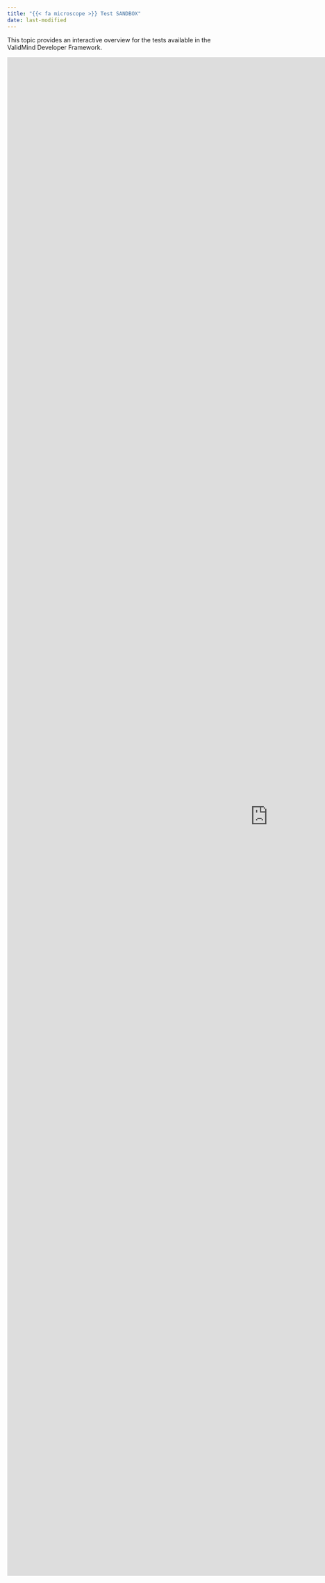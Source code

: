 ```yaml
---
title: "{{< fa microscope >}} Test SANDBOX"
date: last-modified
---
```


<!--- TO DO
- Ordering of notebooks if we want them to appear in a specific sequence
--->
This topic provides an interactive overview for the tests available in the ValidMind Developer Framework.

::: {.column-screen-right}

```{=html}
<iframe src="http://test-sandbox.demo.validmind.ai/?embed=true" width="1200" height="3500" frameborder="0" marginheight="0" marginwidth="0">Loading…</iframe>
```

:::